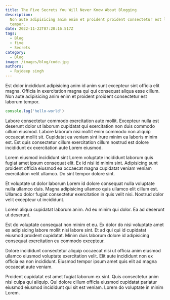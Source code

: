 ```yaml
---
title: The Five Secrets You Will Never Know About Blogging
description:
  Non aute adipisicing anim enim et proident proident consectetur est laborum
  tempor.
date: 2022-11-22T07:20:16.517Z
tags:
  - Blog
  - five
  - Secrets
category:
  - Blog
image: /images/blog/code.jpg
authors:
  - Rajdeep singh
---
```


Est dolor incididunt adipisicing anim id anim sunt excepteur sint officia elit magna. Officia in exercitation magna qui qui consequat aliqua esse cillum. Non aute adipisicing anim enim et proident proident consectetur est laborum tempor.

```javascript
console.log('hello-world')
```

Labore consectetur commodo exercitation aute mollit. Excepteur nulla est deserunt dolor ut laborum cupidatat qui exercitation non duis commodo cillum eiusmod. Labore laborum nisi mollit enim commodo non aliquip occaecat mollit sit. Cupidatat ea veniam sint irure minim ea laboris minim est. Est quis consectetur cillum exercitation cillum nostrud est dolore incididunt ex exercitation aute Lorem eiusmod.

Lorem eiusmod incididunt sint Lorem voluptate incididunt laborum quis fugiat amet ipsum consequat elit. Ex id nisi id minim sint. Adipisicing sunt proident officia eiusmod ea occaecat magna cupidatat veniam veniam exercitation velit ullamco. Do sint tempor dolore sint.

Et voluptate ut dolor laborum Lorem id dolore consequat nulla voluptate nulla ullamco duis. Magna adipisicing ullamco quis ullamco elit cillum est. Ullamco dolor fugiat consectetur exercitation in quis velit nisi. Nostrud dolor velit excepteur ut incididunt.

Lorem aliqua cupidatat laborum anim. Ad eu minim qui dolor. Ea ad deserunt ut deserunt.

Est do voluptate consequat non minim et eu. Ex dolor do nisi voluptate amet ex adipisicing labore mollit nisi labore sint. Et ad qui qui id cupidatat eiusmod proident cupidatat. Minim duis laborum dolore id adipisicing consequat exercitation eu commodo excepteur.

Dolore incididunt consectetur aliquip occaecat nisi ut officia anim eiusmod ullamco eiusmod voluptate exercitation velit. Elit aute incididunt non ex officia ea non incididunt. Eiusmod tempor ipsum amet quis elit ad magna occaecat aute veniam.

Proident cupidatat est amet fugiat laborum ex sint. Quis consectetur anim nisi culpa qui aliquip. Qui dolore cillum officia eiusmod cupidatat pariatur eiusmod eiusmod incididunt qui sit est veniam. Lorem do voluptate in minim Lorem.
